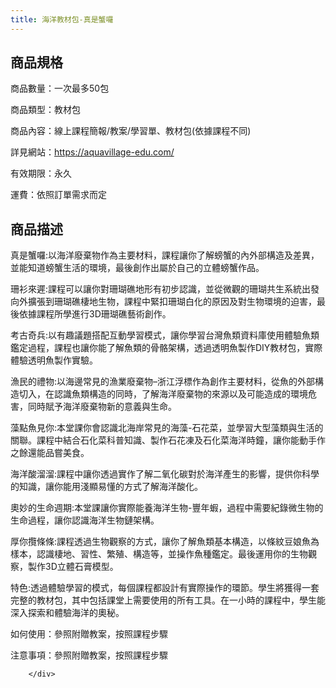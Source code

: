 ```yaml
---
title: 海洋教材包-真是蟹囉
---
```




<ProductDetails plan={1} item={0}/>

## 商品規格
<div className="w-96 h-auto dark:bg-base-100 shadow-xl lg:w-3/4 mt-8 bg-yellow-50 rounded-lg" >
        <div className="card-body">
商品數量：一次最多50包

商品類型：教材包

商品內容：線上課程簡報/教案/學習單、教材包(依據課程不同)

詳見網站：https://aquavillage-edu.com/

有效期限：永久

運費：依照訂單需求而定
        </div>
</div >

## 商品描述
<div className="w-96 h-auto dark:bg-base-100 shadow-xl lg:w-3/4 mt-8 bg-sky-100" >
        <div className="card-body">
真是蟹囉:以海洋廢棄物作為主要材料，課程讓你了解螃蟹的內外部構造及差異，並能知道螃蟹生活的環境，最後創作出屬於自己的立體螃蟹作品。

珊衫來遲:課程可以讓你對珊瑚礁地形有初步認識，並從微觀的珊瑚共生系統出發向外擴張到珊瑚礁棲地生物，課程中緊扣珊瑚白化的原因及對生物環境的迫害，最後依據課程所學進行3D珊瑚礁藝術創作。

考古奇兵:以有趣議題搭配互動學習模式，讓你學習台灣魚類資料庫使用體驗魚類鑑定過程，課程也讓你能了解魚類的骨骼架構，透過透明魚製作DIY教材包，實際體驗透明魚製作實驗。

漁民的禮物:以海邊常見的漁業廢棄物–浙江浮標作為創作主要材料，從魚的外部構造切入，在認識魚類構造的同時，了解海洋廢棄物的來源以及可能造成的環境危害，同時賦予海洋廢棄物新的意義與生命。

藻點魚見你:本堂課你會認識北海岸常見的海藻-石花菜，並學習大型藻類與生活的關聯。課程中結合石化菜科普知識、製作石花凍及石化菜海洋時鐘，讓你能動手作之餘還能品嘗美食。

海洋酸溜溜:課程中讓你透過實作了解二氧化碳對於海洋產生的影響，提供你科學的知識，讓你能用淺顯易懂的方式了解海洋酸化。

奧妙的生命週期:本堂課讓你實際能養海洋生物-豐年蝦，過程中需要紀錄微生物的生命過程，讓你認識海洋生物鏈架構。

厚你攬條條:課程透過生物觀察的方式，讓你了解魚類基本構造，以條紋豆娘魚為樣本，認識棲地、習性、繁殖、構造等，並操作魚種鑑定。最後運用你的生物觀察，製作3D立體石膏模型。


特色:透過體驗學習的模式，每個課程都設計有實際操作的環節。學生將獲得一套完整的教材包，其中包括課堂上需要使用的所有工具。在一小時的課程中，學生能深入探索和體驗海洋的奧秘。

如何使用：參照附贈教案，按照課程步驟

注意事項：參照附贈教案，按照課程步驟

        </div>
</div >